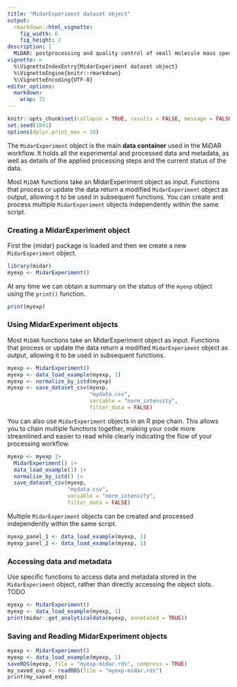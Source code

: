 ```yaml
---
title: "MidarExperiment dataset object"
output: 
  rmarkdown::html_vignette:
    fig_width: 6
    fig_height: 2
description: |
  MiDAR: postprocessing and quality control of small molecule mass spectrometry data 
vignette: >
  %\VignetteIndexEntry{MidarExperiment dataset object}
  %\VignetteEngine{knitr::rmarkdown}
  %\VignetteEncoding{UTF-8}
editor_options: 
  markdown: 
    wrap: 72
---
```


```r
knitr::opts_chunk$set(collapse = TRUE, results = FALSE, message = FALSE, comment = "#>")
set.seed(1041)
options(dplyr.print_max = 10)
```

The `MidarExperiment` object is the main **data container** used in the MiDAR workflow. It holds all the experimental and processed data and metadata, as well as details of the applied processing steps and the current status of the data.

Most `MiDAR` functions take an MidarExperiment object as input. Functions that process or update the data return a modified `MidarExperiment` object as output, allowing it to be used in subsequent functions. You can create and process multiple `MidarExperiment` objects independently within the same script.

### Creating a MidarExperiment object

First the {midar} package is loaded and then we create a new `MidarExperiment` object.

```r
library(midar)
myexp <- MidarExperiment()
```

At any time we can obtain a summary on the status of the `myexp` object using the `print()` function.

```r
print(myexp)
```

### Using MidarExperiment objects

Most `MiDAR` functions take an MidarExperiment object as input. Functions that process or update the data return a modified `MidarExperiment` object as output, allowing it to be used in subsequent functions. 

```r
myexp <- MidarExperiment()
myexp <- data_load_example(myexp, 1)
myexp <- normalize_by_istd(myexp)
myexp <- save_dataset_csv(myexp, 
                          "mydata.csv", 
                          variable = "norm_intensity", 
                          filter_data = FALSE)
```

You can also use `MidarExperiment` objects in an R pipe chain. This allows you to chain multiple functions together, making your code more streamlined and easier to read while clearly indicating the flow of your processing workflow.

```r
myexp <- myexp |> 
  MidarExperiment() |>
  data_load_example(1) |>
  normalize_by_istd() |>
  save_dataset_csv(myexp, 
                   "mydata.csv", 
                   variable = "norm_intensity", 
                   filter_data = FALSE)

```


Multiple `MidarExperiment` objects can be created and processed independently within the same script.

```r
myexp_panel_1 <- data_load_example(myexp, 1)
myexp_panel_2 <- data_load_example(myexp, 1)
```

### Accessing data and metadata

Use specific functions to access data and metadata stored in the `MidarExperiment` object, rather than directly accessing the object slots. TODO

```r
myexp <- MidarExperiment()
myexp <- data_load_example(myexp, 1)
print(midar::get_analyticaldata(myexp, annotated = TRUE))
```

### Saving and Reading MidarExperiment objects

```r
myexp <- MidarExperiment()
myexp <- data_load_example(myexp, 1)
saveRDS(myexp, file = "myexp-midar.rds", compress = TRUE)
my_saved_exp <- readRDS(file = "myexp-midar.rds")
print(my_saved_exp)
```

